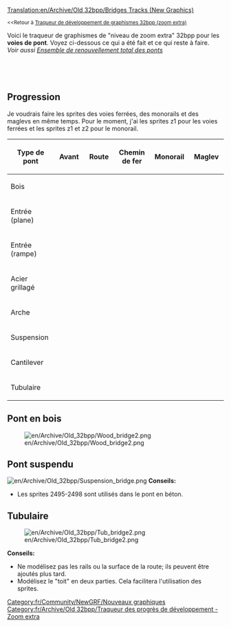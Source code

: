 [[Translation:en/Archive/Old 32bpp/Bridges Tracks (New Graphics)]]


{{fr/Archive/Old 32bpp/Table des matières gauche}}
<small><<Retour à [[fr/Archive/Old 32bpp/Traqueur de développement de graphismes 32bpp (zoom extra)|Traqueur de développement de graphismes 32bpp (zoom extra)]]</small>

Voici le traqueur de graphismes de "niveau de zoom extra" 32bpp pour les '''voies de pont'''. Voyez ci-dessous ce qui a été fait et ce qui reste à faire.<br />
''Voir aussi [[fr/Archive/Old 32bpp/Graphismes 32bpp pour l'ensemble de renouvellement total des ponts|Ensemble de renouvellement total des ponts]]''

<!-- merci de mettre à jour la barre de progression après avoir édité ici: 
http://wiki.openttd.org/?title=Template:Barre_de_progression_du_traqueur_32bpp/Fr&action=edit 
-->
<div><div style="display: table-cell; width:100%">{{fr/Archive/Old 32bpp/Barre de progression du traqueur 32bpp|voies de pont}}</div><div style="display: table-cell">&nbsp;</div></div>



== Progression ==
Je voudrais faire les sprites des voies ferrées, des monorails et des maglevs en même temps. Pour le moment, j'ai les sprites z1 pour les voies ferrées et les sprites z1 et z2 pour le monorail.

{| border=1 style="background:#e7ebff;"
! width="150px"|Type de pont
! width="150px"|Avant
! width="150px"|Route
! width="150px"|Chemin de fer
! width="150px"|Monorail
! width="150px"|Maglev
|-
|Bois
| {{fr/Archive/Old 32bpp/Statut du sprite du traqueur|z0 = souhaité |z1 = souhaité |z2 = souhaité }}
| {{fr/Archive/Old 32bpp/Statut du sprite du traqueur|z0 = souhaité |z1 = souhaité |z2 = souhaité }}
| {{fr/Archive/Old 32bpp/Statut du sprite du traqueur|z0 = souhaité |z1 = souhaité |z2 = souhaité }}
| {{fr/Archive/Old 32bpp/Statut du sprite du traqueur|z0 = souhaité |z1 = souhaité |z2 = souhaité }}
| {{fr/Archive/Old 32bpp/Statut du sprite du traqueur|z0 = non réclamé |z1 = non réclamé |z2 = non réclamé }}
|-
|Entrée (plane)
| {{fr/Archive/Old 32bpp/Statut du sprite du traqueur|z0 = fait      |z1 = fait      |z2 = fait }}
| {{fr/Archive/Old 32bpp/Statut du sprite du traqueur|z0 = fait      |z1 = fait      |z2 = fait }}
| {{fr/Archive/Old 32bpp/Statut du sprite du traqueur|z0 = fait      |z1 = souhaité |z2 = souhaité }}
| {{fr/Archive/Old 32bpp/Statut du sprite du traqueur|z0 = fait      |z1 = souhaité |z2 = souhaité }}
| {{fr/Archive/Old 32bpp/Statut du sprite du traqueur|z0 = non réclamé |z1 = non réclamé |z2 = non réclamé }}
|-
|Entrée (rampe)
| {{fr/Archive/Old 32bpp/Statut du sprite du traqueur|z0 = fait |z1 = fait |z2 = fait }}
| {{fr/Archive/Old 32bpp/Statut du sprite du traqueur|z0 = souhaité |z1 = souhaité |z2 = souhaité }}
| {{fr/Archive/Old 32bpp/Statut du sprite du traqueur|z0 = fait |z1 = souhaité |z2 = souhaité }}
| {{fr/Archive/Old 32bpp/Statut du sprite du traqueur|z0 = fait |z1 = souhaité |z2 = souhaité }}
| {{fr/Archive/Old 32bpp/Statut du sprite du traqueur|z0 = non réclamé |z1 = non réclamé |z2 = non réclamé }}
|-
|Acier grillagé
| {{fr/Archive/Old 32bpp/Statut du sprite du traqueur|z0 = fait |z1 = fait |z2 = fait }}
| {{fr/Archive/Old 32bpp/Statut du sprite du traqueur|z0 = fait |z1 = fait |z2 = fait }}
| {{fr/Archive/Old 32bpp/Statut du sprite du traqueur|z0 = fait |z1 = souhaité |z2 = souhaité }}
| {{fr/Archive/Old 32bpp/Statut du sprite du traqueur|z0 = fait |z1 = souhaité |z2 = souhaité }}
| {{fr/Archive/Old 32bpp/Statut du sprite du traqueur|z0 = non réclamé |z1 = non réclamé |z2 = non réclamé }}
|-
|Arche
| {{fr/Archive/Old 32bpp/Statut du sprite du traqueur|z0 = fait      |z1 = fait      |z2 = fait }}
| {{fr/Archive/Old 32bpp/Statut du sprite du traqueur|z0 = fait      |z1 = fait      |z2 = fait }}
| {{fr/Archive/Old 32bpp/Statut du sprite du traqueur|z0 = fait      |z1 = souhaité |z2 = souhaité }}
| {{fr/Archive/Old 32bpp/Statut du sprite du traqueur|z0 = fait      |z1 = souhaité |z2 = souhaité }}
| {{fr/Archive/Old 32bpp/Statut du sprite du traqueur|z0 = non réclamé |z1 = non réclamé |z2 = non réclamé }}
|-
|Suspension
| {{fr/Archive/Old 32bpp/Statut du sprite du traqueur|z0 = fait      |z1 = fait     |z2 = fait  }}
| {{fr/Archive/Old 32bpp/Statut du sprite du traqueur|z0 = fait      |z1 = fait     |z2 = fait  }}
| {{fr/Archive/Old 32bpp/Statut du sprite du traqueur|z0 = fait      |z1 = souhaité |z2 = souhaité }}
| {{fr/Archive/Old 32bpp/Statut du sprite du traqueur|z0 = fait      |z1 = souhaité |z2 = souhaité }}
| {{fr/Archive/Old 32bpp/Statut du sprite du traqueur|z0 = non réclamé |z1 = non réclamé |z2 = non réclamé}}
|-
|Cantilever
| {{fr/Archive/Old 32bpp/Statut du sprite du traqueur|z0 = fait      |z1 = fait      |z2 = souhaité }}
| {{fr/Archive/Old 32bpp/Statut du sprite du traqueur|z0 = fait      |z1 = fait      |z2 = fait }}
| {{fr/Archive/Old 32bpp/Statut du sprite du traqueur|z0 = fait      |z1 = souhaité |z2 = souhaité }}
| {{fr/Archive/Old 32bpp/Statut du sprite du traqueur|z0 = fait      |z1 = souhaité |z2 = souhaité }}
| {{fr/Archive/Old 32bpp/Statut du sprite du traqueur|z0 = non réclamé |z1 = non réclamé |z2 = non réclamé}}
|-
|Tubulaire
| {{fr/Archive/Old 32bpp/Statut du sprite du traqueur|z0 = fait      |z1 = fait      |z2 = fait  }}
| {{fr/Archive/Old 32bpp/Statut du sprite du traqueur|z0 = fait      |z1 = fait      |z2 = fait  }}
| {{fr/Archive/Old 32bpp/Statut du sprite du traqueur|z0 = fait      |z1 = souhaité  |z2 = souhaité }}
| {{fr/Archive/Old 32bpp/Statut du sprite du traqueur|z0 = fait      |z1 = souhaité  |z2 = souhaité }}
| {{fr/Archive/Old 32bpp/Statut du sprite du traqueur|z0 = non réclamé |z1 = non réclamé |z2 = non réclamé}}
|}


{{fr/Archive/Old 32bpp/Clé de sprite du tracker}}

==Pont en bois==
[[File:en/Archive/Old 32bpp/Wood bridge2.png]]

==Pont suspendu==
[[File:en/Archive/Old 32bpp/Suspension bridge.png]]
'''Conseils:'''
*Les sprites 2495-2498 sont utilisés dans le pont en béton.

==Tubulaire==
[[File:en/Archive/Old 32bpp/Tub bridge2.png]]

'''Conseils:'''
*Ne modélisez pas les rails ou la surface de la route; ils peuvent être ajoutés plus tard.
*Modélisez le "toit" en deux parties. Cela facilitera l'utilisation des sprites.


{{fr/Community/NewGRF/Navbox Développement graphique}}

[[Category:fr/Community/NewGRF/Nouveaux graphiques]][[Category:fr/Archive/Old 32bpp/Traqueur des progrès de développement - Zoom extra]]
